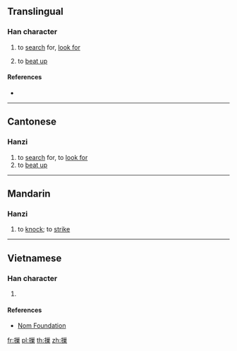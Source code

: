 ==Translingual==

===Han character===
{{Han char|rn=64|rad=手|as=11|sn=14|four=52094|canj=QVVD|ids=⿰扌巢}}

# {{lb|zh|Cantonese}} to [[search]] for, [[look for]]
# to [[beat up]]

====References====
* {{Han ref|kx=0452.040|dkj=12643|dj=0802.080|hdz=31951.040|uh=6477|ud=25719|bh=E1F3|bd=57843}}

----

==Cantonese==

===Hanzi===
{{yue-hanzi|jyut=[[caau3]], [[ziu6]]|y=chaau3, jiu6}}

# to [[search]] for, to [[look for]]
# to [[beat up]]

----

==Mandarin==

===Hanzi===
{{cmn-hanzi|pin=[[jiǎo]] ([[jiao3]]), [[mó]] ([[mo2]])|wg=chiao<sup>3</sup>, mo<sup>2</sup>}}

# to [[knock]]; to [[strike]]

----

==Vietnamese==

===Han character===
{{vi-hantu|rs=手11|rào}}

# {{defn|lang=vi|sort=手11}}

====References====
* [http://nomfoundation.org/common/nom_details.php?codepoint=6477 Nom Foundation]

[[fr:摷]]
[[pl:摷]]
[[th:摷]]
[[zh:摷]]